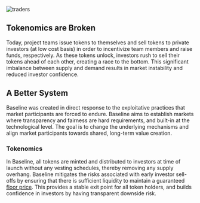 ![traders](/assets/traders.png)

## Tokenomics are Broken


Today, project teams issue tokens to themselves and sell tokens to private investors (at low cost basis) in order to 
incentivize team members and raise funds, respectively. As these tokens unlock, investors rush to sell their tokens ahead 
of each other, creating a race to the bottom. This significant imbalance between supply and demand results in market 
instability and reduced investor confidence.


## A Better System


Baseline was created in direct response to the exploitative practices that market participants are forced to endure. 
Baseline aims to establish markets where transparency and fairness are hard requirements, and built-in at the technological 
level. The goal is to change the underlying mechanisms and align market participants towards shared, long-term value creation.

### Tokenomics
In Baseline, all tokens are minted and distributed to investors at time of launch without any vesting schedules, 
thereby removing any supply overhang. Baseline mitigates the risks associated with early investor sell-offs by ensuring 
that there is sufficient liquidity to maintain a guaranteed [floor price](/concepts). This provides a stable exit point 
for all token holders, and builds confidence in investors by having transparent downside risk.